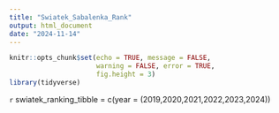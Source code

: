 ```yaml
---
title: "Swiatek_Sabalenka_Rank"
output: html_document
date: "2024-11-14"
---
```


```r
knitr::opts_chunk$set(echo = TRUE, message = FALSE,
                      warning = FALSE, error = TRUE,
                      fig.height = 3)
library(tidyverse)
```

```r

``` swiatek_ranking_tibble = c(year = (2019,2020,2021,2022,2023,2024))

